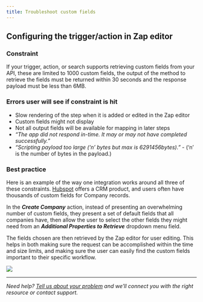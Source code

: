 ```yaml
---
title: Troubleshoot custom fields
---
```


## Configuring the trigger/action in Zap editor

### Constraint

If your trigger, action, or search supports retrieving custom fields from your API, these are limited to 1000 custom fields, the output of the method to retrieve the fields must be returned within 30 seconds and the response payload must be less than 6MB.

### Errors user will see if constraint is hit

*   Slow rendering of the step when it is added or edited in the Zap editor
*   Custom fields might not display
*   Not all output fields will be available for mapping in later steps
*   _“The app did not respond in-time. It may or may not have completed successfully.”_
*   _“Scripting payload too large (‘n’ bytes but max is 6291456bytes).”_ - (‘n’ is the number of bytes in the payload.)

### Best practice

Here is an example of the way one integration works around all three of these constraints. [Hubspot](https://zapier.com/apps/hubspot/integrations) offers a CRM product, and users often have thousands of custom fields for Company records.

In the **_Create Company_** action, instead of presenting an overwhelming number of custom fields, they present a set of default fields that all companies have, then allow the user to select the other fields they might need from an **_Additional Properties to Retrieve_** dropdown menu field.

The fields chosen are then retrieved by the Zap editor for user editing. This helps in both making sure the request can be accomplished within the time and size limits, and making sure the user can easily find the custom fields important to their specific workflow.
<Frame>
  <img src="/images/4ac409c47f194303c54adff79fcd693f.png"/>
</Frame>

- - -
_Need help? [Tell us about your problem](https://developer.zapier.com/contact) and we’ll connect you with the right resource or contact support._
